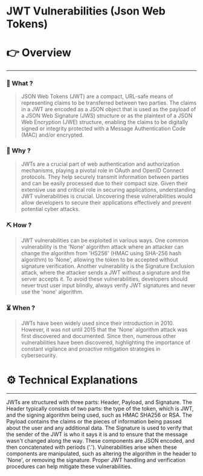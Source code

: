 # JWT Vulnerabilities (Json Web Tokens)


# 👉 Overview

---

### 👀 What ?

> JSON Web Tokens (JWT) are a compact, URL-safe means of representing claims to be transferred between two parties. The claims in a JWT are encoded as a JSON object that is used as the payload of a JSON Web Signature (JWS) structure or as the plaintext of a JSON Web Encryption (JWE) structure, enabling the claims to be digitally signed or integrity protected with a Message Authentication Code (MAC) and/or encrypted.
> 

### 🧐 Why ?

> JWTs are a crucial part of web authentication and authorization mechanisms, playing a pivotal role in OAuth and OpenID Connect protocols. They help securely transmit information between parties and can be easily processed due to their compact size. Given their extensive use and critical role in securing applications, understanding JWT vulnerabilities is crucial. Uncovering these vulnerabilities would allow developers to secure their applications effectively and prevent potential cyber attacks.
> 

### ⛏️ How ?

> JWT vulnerabilities can be exploited in various ways. One common vulnerability is the 'None' algorithm attack where an attacker can change the algorithm from 'HS256' (HMAC using SHA-256 hash algorithm) to 'None', allowing the token to be accepted without signature verification. Another vulnerability is the Signature Exclusion attack, where the attacker sends a JWT without a signature and the server accepts it. To avoid these vulnerabilities, developers should never trust user input blindly, always verify JWT signatures and never use the 'none' algorithm.
> 

### ⏳ When ?

> JWTs have been widely used since their introduction in 2010. However, it was not until 2015 that the 'None' algorithm attack was first discovered and documented. Since then, numerous other vulnerabilities have been discovered, highlighting the importance of constant vigilance and proactive mitigation strategies in cybersecurity.
> 

# ⚙️ Technical Explanations

---

JWTs are structured with three parts: Header, Payload, and Signature. The Header typically consists of two parts: the type of the token, which is JWT, and the signing algorithm being used, such as HMAC SHA256 or RSA. The Payload contains the claims or the pieces of information being passed about the user and any additional data. The Signature is used to verify that the sender of the JWT is who it says it is and to ensure that the message wasn't changed along the way. These components are JSON encoded, and then concatenated with periods ('.'). Vulnerabilities arise when these components are manipulated, such as altering the algorithm in the header to 'None', or removing the signature. Proper JWT handling and verification procedures can help mitigate these vulnerabilities.

